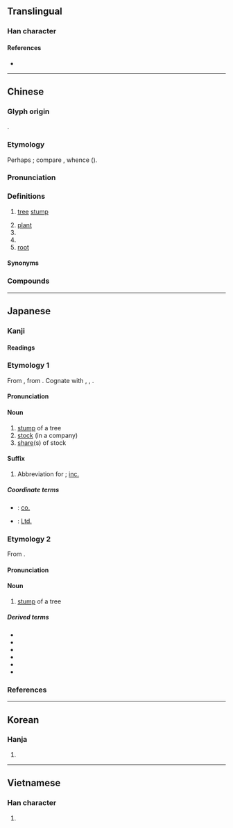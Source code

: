 {{character info/new}}
==Translingual==

===Han character===
{{Han char|rn=75|rad=木|as=06|sn=10|four=45990|canj=DHJD|ids=⿰木朱}}

====References====
* {{Han ref|kx=0523.110|dkj=14723|dj=0911.090|hdz=21199.100|uh=682A|ud=26666|bh=AEE8|bd=44776}}

----

==Chinese==
{{zh-forms}}

===Glyph origin===
{{Han etym}}
{{Han compound|木|朱|ls=psc|c1=s|c2=p|t1=tree}}.

===Etymology===
Perhaps {{der|zh|aav}}; compare {{cog|mkh-pro|*ɟhooʔ||tree; wood}}, whence {{cog|mnw|ဆု}} ({{zh-ref|Schuessler, 2007}}).

===Pronunciation===
{{zh-pron
|m=zhū
|c=zyu1
|mn=xm,qz,tw:tu/zz,twv:ti/xm,qz,tw:chu
|mn-t=du1/zu1
|mn-t_note=du1 - vernacular; zu1 - literary
|mc=y
|oc=y
|ma=
|cat=n,cls
}}

===Definitions===
{{zh-hanzi}}

# [[tree]] [[stump]]
#: {{zh-x|守株待兔|''Literally'': “to watch a '''tree stump''' waiting for a rabbit”.}}
# [[plant]]
# {{zh-classifier|[[plant]]s}}
# {{zh-classifier|[[virus]]es}}
# [[root]]

====Synonyms====
{{zh-dial|棵}}

===Compounds===
{{zh-der|守株伺兔|分株繁殖|幼株|守株待兔|劣株|伏櫪守株|株式會社|杜門株守|株距|根株|株送徒|株戮|朽株枯木|株林|株連|株塊|病株|株守|植株|枯木朽株|雌雄同株|雌雄異株|雄株|五株|削株掘根|守株|宋株|待兔守株|攣株|朽株|枯株|枯株朽木|株坐|株引|株待|株拘|株木|株枸|株柢|株楹|株榾|株檽|株櫱|株累|株翦|株聯|株蔓|株連蔓引|株選|株離|株駒|根株牽連|根株結盤|根株附麗|根連株拔|根連株逮|榛株|槃木朽株|樹株|橛株駒|母株|犀株|粗株大葉|荊株|蔓引株求|蔓引株連|蟠木朽株|蟠株|赤株|連株|避株|避株鳥|陶令株|桑株}}

{{zh-cat|Elementary}}

----

==Japanese==

===Kanji===
{{ja-kanji|grade=6|rs=木06}}

====Readings====
{{ja-readings
|goon=ちゅう
|kanon=ちゅう
|kanyoon=しゅ
|kun=かぶ-
}}

{{wikipedia|lang=ja}}

===Etymology 1===
{{ja-kanjitab|かぶ|yomi=k}}
From {{inh|ja|ojp|sort=かぶ|-}}, from {{inh|ja|jpx-pro|sort=かぶ|*kampu}}. Cognate with {{cog|xug|株|tr=かぶー, khabū}}, {{cog|ryn|株|tr=がぶ, gabu}}, {{cog|ryu|株|tr=かぶ, kabu}}.

====Pronunciation====
{{ja-pron|yomi=k|かぶ|acc=0|acc_ref=DJR,NHK}}

====Noun====
{{ja-noun|かぶ}}

# [[stump]] of a tree
# [[stock]] (in a company)
# [[share]](s) of stock

====Suffix====
{{ja-pos|suffix|かぶ}}

# Abbreviation for {{ja-r|株%式 会%社|かぶ%しき がい%しゃ|stock company}}; [[inc.]]

=====Coordinate terms=====
* {{ja-r|社|しゃ}}: [[co.]]
* {{ja-r|有|ゆう}}: [[Ltd.]]

===Etymology 2===
{{ja-kanjitab|しゅ|yomi=kanyoon}}
From {{etyl|ltc|ja|sort=しゅ}} {{m|zh|株|tr=trju}}.

====Pronunciation====
{{ja-pron|yomi=kanyoon|しゅ|acc=1|acc_ref=DJR}}

====Noun====
{{ja-noun|しゅ}}

# [[stump]] of a tree

=====Derived terms=====
{{der-top}}
* {{ja-r|岩%株|がん%しゅ}}
* {{ja-r|雌%雄%異%株|し%ゆう%い%しゅ}}
* {{ja-r|雌%雄%同%株|し%ゆう%どう%しゅ}}
* {{ja-r|雌%雄%別%株|し%ゆう%べっ%しゅ}}
* {{ja-r|守%株|しゅ%しゅ}}
* {{ja-r|株を削り根を掘る|しゅ を けずり ね を ほる}}
{{der-bottom}}

===References===
<references/>

----

==Korean==

===Hanja===
{{ko-hanja|그루|주}}

# {{hanja form of|주|[[stump]] of a [[tree]]}}

----

==Vietnamese==

===Han character===
{{vi-hantu|[[chò]], [[châu]], [[chu]]|rs=木06}}

# {{rfdef|vi|sort=木06}}
